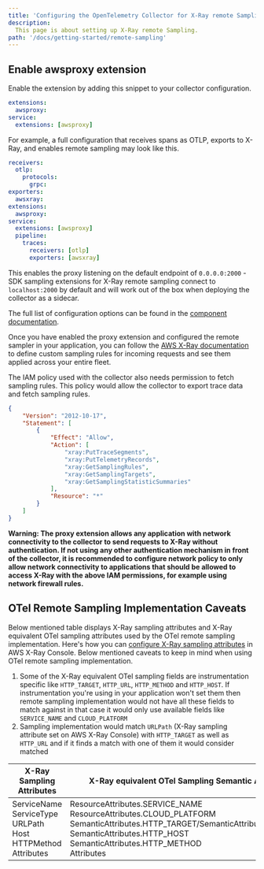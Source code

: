 ```yaml
---
title: 'Configuring the OpenTelemetry Collector for X-Ray remote Sampling'
description:
  This page is about setting up X-Ray remote Sampling.
path: '/docs/getting-started/remote-sampling'
---
```


## Enable awsproxy extension

Enable the extension by adding this snippet to your collector configuration.

```yaml
extensions:
  awsproxy:
service:
  extensions: [awsproxy]
```

For example, a full configuration that receives spans as OTLP, exports to X-Ray, and enables remote sampling may
look like this.

```yaml
receivers:
  otlp:
    protocols:
      grpc:
exporters:
  awsxray:
extensions:
  awsproxy:
service:
  extensions: [awsproxy]
  pipeline:
    traces:
      receivers: [otlp]
      exporters: [awsxray]
```

This enables the proxy listening on the default endpoint of `0.0.0.0:2000` - SDK sampling extensions for X-Ray remote
sampling connect to `localhost:2000` by default and will work out of the box when deploying the collector as a sidecar.

The full list of configuration options can be found in the [component documentation](https://github.com/open-telemetry/opentelemetry-collector-contrib/tree/main/extension/awsproxy).

Once you have enabled the proxy extension and configured the remote sampler in your application, you can follow the [AWS X-Ray documentation](https://docs.aws.amazon.com/xray/latest/devguide/xray-console-sampling.html) to define custom sampling rules for incoming requests and see them applied across your entire fleet.

The IAM policy used with the collector also needs permission to fetch sampling rules. This policy would allow the collector
to export trace data and fetch sampling rules.

```json
{
    "Version": "2012-10-17",
    "Statement": [
        {
            "Effect": "Allow",
            "Action": [
                "xray:PutTraceSegments",
                "xray:PutTelemetryRecords",
                "xray:GetSamplingRules",
                "xray:GetSamplingTargets",
                "xray:GetSamplingStatisticSummaries"
            ],
            "Resource": "*"
        }
    ]
}
```

**Warning: The proxy extension allows any application with network connectivity to the collector to send requests to X-Ray
without authentication. If not using any other authentication mechanism in front of the collector, it is recommended to
configure network policy to only allow network connectivity to applications that should be allowed to access X-Ray with
the above IAM permissions, for example using network firewall rules.**

## OTel Remote Sampling Implementation Caveats

Below mentioned table displays X-Ray sampling attributes and X-Ray equivalent OTel sampling attributes used by the OTel remote sampling implementation. Here's how you can [configure X-Ray sampling attributes](https://docs.aws.amazon.com/xray/latest/devguide/xray-console-sampling.html#xray-console-config) in AWS X-Ray Console. Below mentioned caveats to keep in mind when using OTel remote sampling implementation.

1. Some of the X-Ray equivalent OTel sampling fields are instrumentation specific like `HTTP_TARGET`, `HTTP_URL`, `HTTP_METHOD` and `HTTP_HOST`. If instrumentation you're using in your application won't set them then remote sampling implementation would not have all these fields to match against in that case it would only use available fields like `SERVICE_NAME` and `CLOUD_PLATFORM`
2. Sampling implementation would match `URLPath` (X-Ray sampling attribute set on AWS X-Ray Console) with `HTTP_TARGET` as well as `HTTP_URL` and if it finds a match with one of them it would consider matched

|X-Ray Sampling Attributes | X-Ray equivalent OTel Sampling Semantic Attributes |
|---------------------|-------------------------|
| ServiceName<br/>ServiceType<br/>URLPath<br/>Host<br/>HTTPMethod<br/>Attributes | ResourceAttributes.SERVICE_NAME<br/>ResourceAttributes.CLOUD_PLATFORM<br/>SemanticAttributes.HTTP_TARGET/SemanticAttributes.HTTP_URL<br/>SemanticAttributes.HTTP_HOST<br/>SemanticAttributes.HTTP_METHOD<br/>Attributes |

